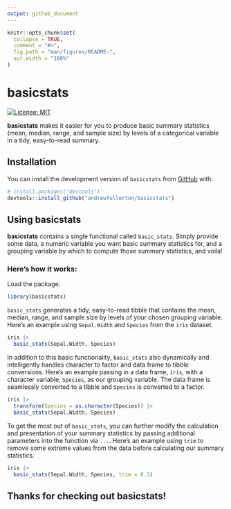 ```yaml
---
output: github_document
---
```


<!-- README.md is generated from README.Rmd. Please edit that file -->

```r
knitr::opts_chunk$set(
  collapse = TRUE,
  comment = "#>",
  fig.path = "man/figures/README-",
  out.width = "100%"
)
```

# basicstats

<!-- badges: start -->
[![License: MIT](https://img.shields.io/badge/License-MIT-yellow.svg)](https://opensource.org/licenses/MIT)
<!-- badges: end -->

**basicstats** makes it easier for you to produce basic summary statistics (mean, median, range, and sample size) by levels of a categorical variable in a tidy, easy-to-read summary.

## Installation

You can install the development version of `basicstats` from [GitHub](https://github.com/andrewfullerton/basicstats) with:

``` r
# install.packages("devtools")
devtools::install_github("andrewfullerton/basicstats")
```

## Using basicstats

**basicstats** contains a single functional called `basic_stats`. Simply provide some data, a numeric variable you want basic summary statistics for, and a grouping variable by which to compute those summary statistics, and voila!

### Here's how it works:

Load the package.

```r
library(basicstats)
```

`basic_stats` generates a tidy, easy-to-read tibble that contains the mean, median, range, and sample size by levels of your chosen grouping variable. Here's an example using `Sepal.Width` and `Species` from the `iris` dataset.

```r
iris |> 
  basic_stats(Sepal.Width, Species)
```

In addition to this basic functionality, `basic_stats` also dynamically and intelligently handles character to factor and data frame to tibble conversions. Here's an example passing in a data frame, `iris`, with a character variable, `Species`, as our grouping variable. The data frame is seamlessly converted to a tibble and `Species` is converted to a factor.

```r
iris |>
  transform(Species = as.character(Species)) |>
  basic_stats(Sepal.Width, Species)
```

To get the most out of `basic_stats`, you can further modify the calculation and presentation of your summary statistics by passing additional parameters into the function via `...`. Here's an example using `trim` to remove some extreme values from the data before calculating our summary statistics.

```r
iris |>
  basic_stats(Sepal.Width, Species, trim = 0.3)
```

## Thanks for checking out basicstats!
